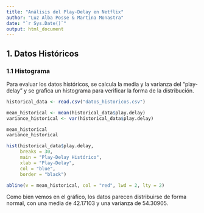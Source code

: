 ```yaml
---
title: "Análisis del Play-Delay en Netflix"
author: "Luz Alba Posse & Martina Monastra"
date: "`r Sys.Date()`"
output: html_document
---
```


## 1. Datos Históricos

### 1.1 Histograma

Para evaluar los datos históricos, se calcula la media y la varianza del "play-delay" y se grafica un histograma para verificar la forma de la distribución.

```r

historical_data <- read.csv("datos_historicos.csv")

mean_historical <- mean(historical_data$play.delay)
variance_historical <- var(historical_data$play.delay)

mean_historical
variance_historical

hist(historical_data$play.delay, 
     breaks = 30, 
     main = "Play-Delay Histórico", 
     xlab = "Play-Delay", 
     col = "blue", 
     border = "black")

abline(v = mean_historical, col = "red", lwd = 2, lty = 2)
```

Como bien vemos en el gráfico, los datos parecen distribuirse de forma normal, con una media de 42.17103 y una varianza de 54.30905. 
